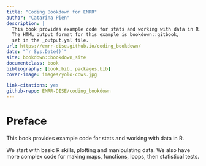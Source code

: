 ```yaml
--- 
title: "Coding Bookdown for EMRR"
author: "Catarina Pien"
description: |
  This book provides example code for stats and working with data in R.
  The HTML output format for this example is bookdown::gitbook,
  set in the _output.yml file.
url: https://emrr-dise.github.io/coding_bookdown/
date: "`r Sys.Date()`"
site: bookdown::bookdown_site
documentclass: book
bibliography: [book.bib, packages.bib]
cover-image: images/yolo-cows.jpg

link-citations: yes
github-repo: EMRR-DISE/coding_bookdown
---
```


# Preface {-}

This book provides example code for stats and working with data in R.

We start with basic R skills, plotting and manipulating data. We also have more complex code for making maps, functions, loops, then statistical tests. 
